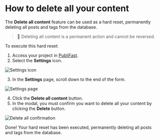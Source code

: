 # How to delete all your content

The **Delete all content** feature can be used as a hard reset, permanently deleting all posts and tags from the database.

> 🚨 Deleting all content is a permanent action and cannot be reversed.

To execute this hard reset:

1. Access your project in [PubliFast](https://account.ghost.org/signin).
2. Select the **Settings** icon.

![Settings icon](public/images/prints-ui/settings.png)

3. In the **Settings** page, scroll down to the end of the form.

![Settings page](public/images/prints-ui/delete-all\delete-all-content.png)

4. Click the **Delete all content** button.
5. In the modal, you must confirm you want to delete all your content by clicking the **Delete** button.

![Delete all confirmation](public/images/prints-ui/delete-all\delete-all-content-modal.png)

Done! Your hard reset has been executed, permanently deleting all posts and tags from the database.
